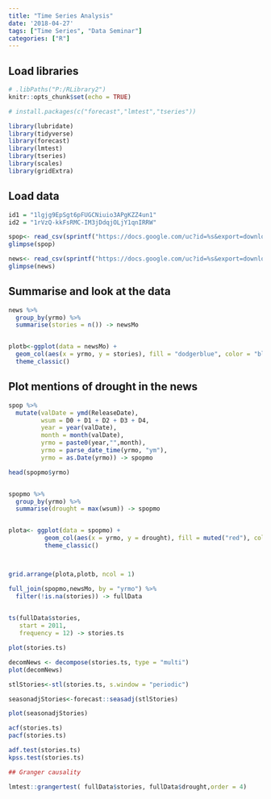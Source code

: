 ```yaml
---
title: "Time Series Analysis"
date: '2018-04-27'
tags: ["Time Series", "Data Seminar"]
categories: ["R"]
---
```


## Load libraries

```r
# .libPaths("P:/RLibrary2")
knitr::opts_chunk$set(echo = TRUE)

# install.packages(c("forecast","lmtest","tseries"))

library(lubridate)
library(tidyverse)
library(forecast)
library(lmtest)
library(tseries)
library(scales)
library(gridExtra)

```

## Load data

```r
id1 = "1lgjg9EpSgt6pFUGCNiuio3APgKZZ4un1"
id2 = "1rVzQ-kkFsRMC-IM3jDdqjOLjY1qnIRRW"

spop<- read_csv(sprintf("https://docs.google.com/uc?id=%s&export=download", id1))
glimpse(spop)

news<- read_csv(sprintf("https://docs.google.com/uc?id=%s&export=download", id2))
glimpse(news)

```

## Summarise and look at the data

```r
news %>% 
  group_by(yrmo) %>% 
  summarise(stories = n()) -> newsMo


plotb<-ggplot(data = newsMo) +
  geom_col(aes(x = yrmo, y = stories), fill = "dodgerblue", color = "black") + 
  theme_classic()

```

## Plot mentions of drought in the news

```r
spop %>% 
  mutate(valDate = ymd(ReleaseDate),
         wsum = D0 + D1 + D2 + D3 + D4,
         year = year(valDate),
         month = month(valDate),
         yrmo = paste0(year,"",month),
         yrmo = parse_date_time(yrmo, "ym"),
         yrmo = as.Date(yrmo)) -> spopmo

head(spopmo$yrmo)


spopmo %>% 
  group_by(yrmo) %>% 
  summarise(drought = max(wsum)) -> spopmo


plota<- ggplot(data = spopmo) +
          geom_col(aes(x = yrmo, y = drought), fill = muted("red"), color = "black") + 
          theme_classic()



grid.arrange(plota,plotb, ncol = 1)

```

```r

full_join(spopmo,newsMo, by = "yrmo") %>% 
  filter(!is.na(stories)) -> fullData
  

```

```r

ts(fullData$stories,
   start = 2011,
   frequency = 12) -> stories.ts

plot(stories.ts)

decomNews <- decompose(stories.ts, type = "multi")
plot(decomNews)

stlStories<-stl(stories.ts, s.window = "periodic")

seasonadjStories<-forecast::seasadj(stlStories)

plot(seasonadjStories)

acf(stories.ts)
pacf(stories.ts)

adf.test(stories.ts)
kpss.test(stories.ts)

## Granger causality

lmtest::grangertest( fullData$stories, fullData$drought,order = 4)
```

